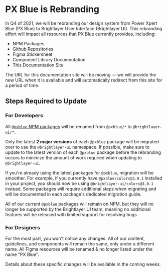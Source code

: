 
<!-- KEYWORDS: faq question answers -->

# PX Blue is Rebranding

In Q4 of 2021, we will be rebranding our design system from Power Xpert Blue (PX Blue) to Brightlayer User Interface (Brightlayer UI). This rebranding effort will impact all resources that PX Blue currently provides, including:

-   NPM Packages
-   Github Repositories
-   Figma Stickersheet
-   Component Library Documentation
-   This Documentation Site

The URL for this documentation site will be moving — we will provide the new URL when it is available and will automatically redirect from this site for a period of time.

## Steps Required to Update

### For Developers

All [`@pxblue` NPM packages](https://www.npmjs.com/~px-blue) will be renamed from `@pxblue/*` to `@brightlayer-ui/*`.

Only the latest **2 major versions** of each `@pxblue` package will be migrated over to use the `@brightlayer-ui` namespace. If possible, make sure to update to the latest version of each `@pxblue` package before the rebranding occurs to minimize the amount of work required when updating to `@brightlayer-ui`.

If you're already using the latest packages for `@pxblue`, migration will be smoother. For example, if you currently have `@pxblue/colors@3.0.1` installed in your project, you should now be using `@brightlayer-ui/colors@3.0.1` instead. Some packages will require additional steps when migrating and will be documented in each package's dedicated migration guide.

All of our current `@pxblue` packages will remain on NPM, but they will no longer be supported by the Brightlayer UI team, meaning no additional features will be released with limited support for resolving bugs.

### For Designers

For the most part, you won't notice any changes. All of our content, guidelines, and components will remain the same, only under a different name. All Figma resources will be renamed & no longer listed under the name "PX Blue".

Details about these specific changes will be available in the coming weeks.